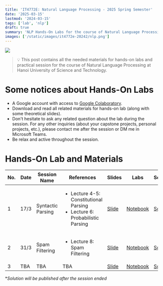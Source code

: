 ```yaml
---
title: 'IT4772E: Natural Language Processing - 2025 Spring Semester'
date: '2025-03-15'
lastmod: '2024-03-15'
tags: ['lab', 'nlp']
draft: true
summary: 'NLP Hands-On Labs for the course of Natural Language Processing at Hanoi University of Science and Technology, Spring semester 2025'
images: ['/static/images/it4772e-20242/nlp.png']
---
```


![](/static/images/it4772e-20242/nlp.png)

> 💡 This post contains all the needed materials for hands-on labs and practical session for the course of Natural Language Processing at Hanoi University of Science and Technology.

# Some notices about Hands-On Labs
* A Google account with access to [Google Colaboratory](https://colab.research.google.com/).
* Download and read all related materials for hands-on lab (along with some theoretical slides).
* Don't hesitate to ask any related question about the lab during the session. For any other inquiries (about your capstone projects, personal projects, etc.), please contact me after the session or DM me in Microsoft Teams.
* Be relax and active throughout the session.

# Hands-On Lab and Materials

| No. | Date | Session Name | References | Slides | Labs | Solutions* |
| --- | --- | --- | ---- | --- | --- | --- |
| 1 | 17/3 | Syntactic Parsing | <ul><li>Lecture 4-5: Constitutional Parsing</li><li>Lecture 6: Probabilistic Parsing</li></ul> | [Slide](/static/images/it4772e-20242/Lab_01_Syntactic_Parsing.pdf) | [Notebook](https://colab.research.google.com/drive/1OsmfatR61tTwEn78irfiAa8CuP16trNM?usp=sharing) | [Solution](https://colab.research.google.com/drive/1noV-Dhdb7MK9f6Kh4QhSW-dNhyizAUMX?usp=sharing) |
| 2 | 31/3 | Spam Filtering | <ul><li>Lecture 8: Spam Filtering</li></ul> | [Slide]() | [Notebook]() | [Solution]() |
| 3 | TBA | TBA | TBA | [Slide]() | [Notebook]() | [Solution]() |

**Solution will be published after the session ended*